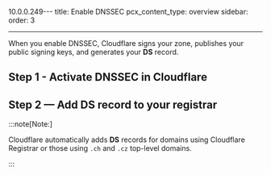 10.0.0.249---
title: Enable DNSSEC
pcx_content_type: overview
sidebar:
  order: 3

---


<Render file="dnssec-definition" product="dns" />

When you enable DNSSEC, Cloudflare signs your zone, publishes your public signing keys, and generates your **DS** record.

## Step 1 - Activate DNSSEC in Cloudflare

<Render file="dnssec-cloudflare-steps" product="dns" />

## Step 2 — Add DS record to your registrar

<Render file="dnssec-registrar-steps" product="dns" />

:::note[Note:]


Cloudflare automatically adds **DS** records for domains using Cloudflare Registrar or those using `.ch` and `.cz` top-level domains.


:::
